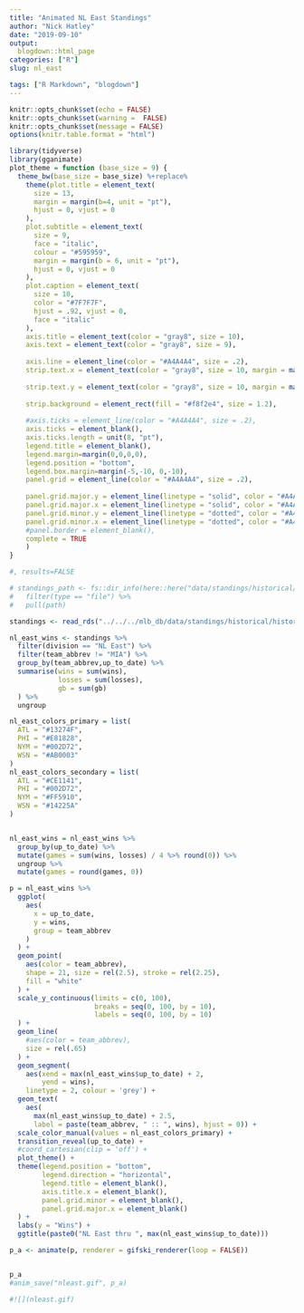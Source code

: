 ```yaml
---
title: "Animated NL East Standings"
author: "Nick Hatley"
date: "2019-09-10"
output:
  blogdown::html_page
categories: ["R"]
slug: nl_east

tags: ["R Markdown", "blogdown"]
---
```

```r
knitr::opts_chunk$set(echo = FALSE)
knitr::opts_chunk$set(warning =  FALSE)
knitr::opts_chunk$set(message = FALSE)
options(knitr.table.format = "html")
```

```r
library(tidyverse)
library(gganimate)
plot_theme = function (base_size = 9) {
  theme_bw(base_size = base_size) %+replace% 
    theme(plot.title = element_text( 
      size = 13, 
      margin = margin(b=4, unit = "pt"), 
      hjust = 0, vjust = 0
    ),
    plot.subtitle = element_text(
      size = 9, 
      face = "italic", 
      colour = "#595959", 
      margin = margin(b = 6, unit = "pt"), 
      hjust = 0, vjust = 0
    ), 
    plot.caption = element_text(
      size = 10,
      color = "#7F7F7F", 
      hjust = .92, vjust = 0,
      face = "italic"
    ),
    axis.title = element_text(color = "gray8", size = 10),
    axis.text = element_text(color = "gray8", size = 9), 
    
    axis.line = element_line(color = "#A4A4A4", size = .2),
    strip.text.x = element_text(color = "gray8", size = 10, margin = margin(.175,0,
                                                                         .175,0, "cm")),
    strip.text.y = element_text(color = "gray8", size = 10, margin = margin(0,.175,
                                                                            0,.175, "cm")),
    strip.background = element_rect(fill = "#f8f2e4", size = 1.2),
    
    #axis.ticks = element_line(color = "#A4A4A4", size = .2),
    axis.ticks = element_blank(),
    axis.ticks.length = unit(8, "pt"),
    legend.title = element_blank(),
    legend.margin=margin(0,0,0,0),
    legend.position = "bottom",
    legend.box.margin=margin(-5,-10, 0,-10),
    panel.grid = element_line(color = "#A4A4A4", size = .2),
    
    panel.grid.major.y = element_line(linetype = "solid", color = "#A4A4A4", size = .75),
    panel.grid.major.x = element_line(linetype = "solid", color = "#A4A4A4", size = .15),
    panel.grid.minor.y = element_line(linetype = "dotted", color = "#A4A4A4", size = .4),
    panel.grid.minor.x = element_line(linetype = "dotted", color = "#A4A4A4", size = .4),
    #panel.border = element_blank(), 
    complete = TRUE
    )
}
```

```r

#, results=FALSE

# standings_path <- fs::dir_info(here::here("data/standings/historical/")) %>%
#   filter(type == "file") %>% 
#   pull(path)

standings <- read_rds("../../../mlb_db/data/standings/historical/historical_standings.rds")

nl_east_wins <- standings %>% 
  filter(division == "NL East") %>% 
  filter(team_abbrev != "MIA") %>% 
  group_by(team_abbrev,up_to_date) %>% 
  summarise(wins = sum(wins),
            losses = sum(losses),
            gb = sum(gb)
  ) %>% 
  ungroup

nl_east_colors_primary = list(
  ATL = "#13274F",
  PHI = "#E81828",
  NYM = "#002D72",
  WSN = "#AB0003"
)
nl_east_colors_secondary = list(
  ATL = "#CE1141",
  PHI = "#002D72",
  NYM = "#FF5910",
  WSN = "#14225A"  
)


nl_east_wins = nl_east_wins %>% 
  group_by(up_to_date) %>% 
  mutate(games = sum(wins, losses) / 4 %>% round(0)) %>% 
  ungroup %>% 
  mutate(games = round(games, 0))

p = nl_east_wins %>% 
  ggplot(
    aes(
      x = up_to_date,
      y = wins,
      group = team_abbrev
    )
  ) + 
  geom_point(
    aes(color = team_abbrev),
    shape = 21, size = rel(2.5), stroke = rel(2.25),
    fill = "white"
  ) + 
  scale_y_continuous(limits = c(0, 100),
                     breaks = seq(0, 100, by = 10),
                     labels = seq(0, 100, by = 10)
  ) +
  geom_line(
    #aes(color = team_abbrev),
    size = rel(.65)
  ) + 
  geom_segment(
    aes(xend = max(nl_east_wins$up_to_date) + 2, 
        yend = wins),
    linetype = 2, colour = 'grey') + 
  geom_text(
    aes(
      max(nl_east_wins$up_to_date) + 2.5,
      label = paste(team_abbrev, " :: ", wins), hjust = 0)) + 
  scale_color_manual(values = nl_east_colors_primary) + 
  transition_reveal(up_to_date) + 
  #coord_cartesian(clip = 'off') + 
  plot_theme() +
  theme(legend.position = "bottom",
        legend.direction = "horizontal",
        legend.title = element_blank(),
        axis.title.x = element_blank(),
        panel.grid.minor = element_blank(),
        panel.grid.major.x = element_blank()
  ) + 
  labs(y = "Wins") + 
  ggtitle(paste0("NL East thru ", max(nl_east_wins$up_to_date)))

p_a <- animate(p, renderer = gifski_renderer(loop = FALSE))


p_a
#anim_save("nleast.gif", p_a)

#![](nleast.gif)

```




